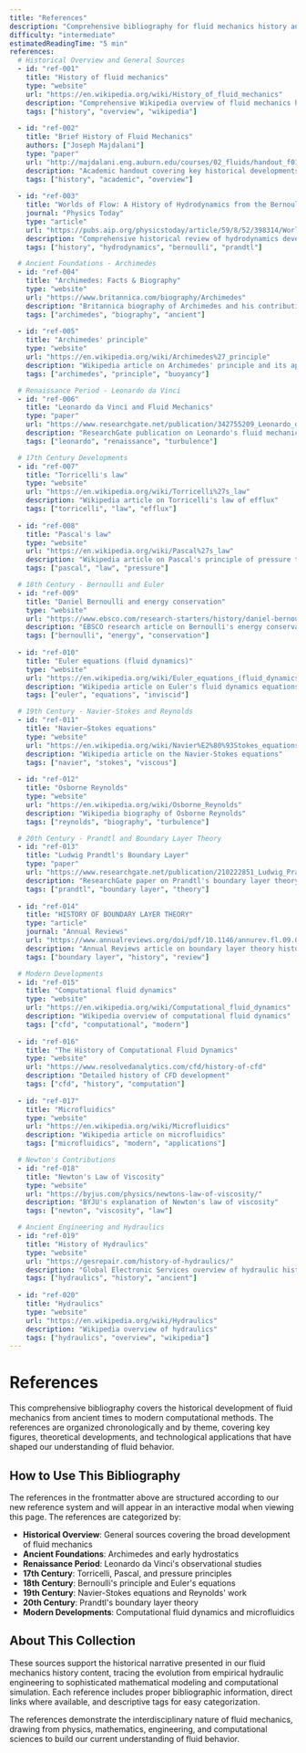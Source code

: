 ```yaml
---
title: "References"
description: "Comprehensive bibliography for fluid mechanics history and development"
difficulty: "intermediate"
estimatedReadingTime: "5 min"
references:
  # Historical Overview and General Sources
  - id: "ref-001"
    title: "History of fluid mechanics"
    type: "website"
    url: "https://en.wikipedia.org/wiki/History_of_fluid_mechanics"
    description: "Comprehensive Wikipedia overview of fluid mechanics historical development"
    tags: ["history", "overview", "wikipedia"]
  
  - id: "ref-002"
    title: "Brief History of Fluid Mechanics"
    authors: ["Joseph Majdalani"]
    type: "paper"
    url: "http://majdalani.eng.auburn.edu/courses/02_fluids/handout_f01_history.pdf"
    description: "Academic handout covering key historical developments in fluid mechanics"
    tags: ["history", "academic", "overview"]
  
  - id: "ref-003"
    title: "Worlds of Flow: A History of Hydrodynamics from the Bernoullis to Prandtl"
    journal: "Physics Today"
    type: "article"
    url: "https://pubs.aip.org/physicstoday/article/59/8/52/398314/Worlds-of-Flow-A-History-of-Hydrodynamics-from-the"
    description: "Comprehensive historical review of hydrodynamics development"
    tags: ["history", "hydrodynamics", "bernoulli", "prandtl"]

  # Ancient Foundations - Archimedes
  - id: "ref-004"
    title: "Archimedes: Facts & Biography"
    type: "website"
    url: "https://www.britannica.com/biography/Archimedes"
    description: "Britannica biography of Archimedes and his contributions"
    tags: ["archimedes", "biography", "ancient"]
  
  - id: "ref-005"
    title: "Archimedes' principle"
    type: "website"
    url: "https://en.wikipedia.org/wiki/Archimedes%27_principle"
    description: "Wikipedia article on Archimedes' principle and its applications"
    tags: ["archimedes", "principle", "buoyancy"]

  # Renaissance Period - Leonardo da Vinci
  - id: "ref-006"
    title: "Leonardo da Vinci and Fluid Mechanics"
    type: "paper"
    url: "https://www.researchgate.net/publication/342755209_Leonardo_da_Vinci_and_Fluid_Mechanics"
    description: "ResearchGate publication on Leonardo's fluid mechanics observations"
    tags: ["leonardo", "renaissance", "turbulence"]

  # 17th Century Developments
  - id: "ref-007"
    title: "Torricelli's law"
    type: "website"
    url: "https://en.wikipedia.org/wiki/Torricelli%27s_law"
    description: "Wikipedia article on Torricelli's law of efflux"
    tags: ["torricelli", "law", "efflux"]
  
  - id: "ref-008"
    title: "Pascal's law"
    type: "website"
    url: "https://en.wikipedia.org/wiki/Pascal%27s_law"
    description: "Wikipedia article on Pascal's principle of pressure transmission"
    tags: ["pascal", "law", "pressure"]

  # 18th Century - Bernoulli and Euler
  - id: "ref-009"
    title: "Daniel Bernoulli and energy conservation"
    type: "website"
    url: "https://www.ebsco.com/research-starters/history/daniel-bernoulli-and-energy-conservation"
    description: "EBSCO research article on Bernoulli's energy conservation work"
    tags: ["bernoulli", "energy", "conservation"]
  
  - id: "ref-010"
    title: "Euler equations (fluid dynamics)"
    type: "website"
    url: "https://en.wikipedia.org/wiki/Euler_equations_(fluid_dynamics)"
    description: "Wikipedia article on Euler's fluid dynamics equations"
    tags: ["euler", "equations", "inviscid"]

  # 19th Century - Navier-Stokes and Reynolds
  - id: "ref-011"
    title: "Navier–Stokes equations"
    type: "website"
    url: "https://en.wikipedia.org/wiki/Navier%E2%80%93Stokes_equations"
    description: "Wikipedia article on the Navier-Stokes equations"
    tags: ["navier", "stokes", "viscous"]
  
  - id: "ref-012"
    title: "Osborne Reynolds"
    type: "website"
    url: "https://en.wikipedia.org/wiki/Osborne_Reynolds"
    description: "Wikipedia biography of Osborne Reynolds"
    tags: ["reynolds", "biography", "turbulence"]

  # 20th Century - Prandtl and Boundary Layer Theory
  - id: "ref-013"
    title: "Ludwig Prandtl's Boundary Layer"
    type: "paper"
    url: "https://www.researchgate.net/publication/210222851_Ludwig_Prandtl's_Boundary_Layer"
    description: "ResearchGate paper on Prandtl's boundary layer theory"
    tags: ["prandtl", "boundary layer", "theory"]
  
  - id: "ref-014"
    title: "HISTORY OF BOUNDARY LAYER THEORY"
    type: "article"
    journal: "Annual Reviews"
    url: "https://www.annualreviews.org/doi/pdf/10.1146/annurev.fl.09.010177.000511"
    description: "Annual Reviews article on boundary layer theory history"
    tags: ["boundary layer", "history", "review"]

  # Modern Developments
  - id: "ref-015"
    title: "Computational fluid dynamics"
    type: "website"
    url: "https://en.wikipedia.org/wiki/Computational_fluid_dynamics"
    description: "Wikipedia overview of computational fluid dynamics"
    tags: ["cfd", "computational", "modern"]
  
  - id: "ref-016"
    title: "The History of Computational Fluid Dynamics"
    type: "website"
    url: "https://www.resolvedanalytics.com/cfd/history-of-cfd"
    description: "Detailed history of CFD development"
    tags: ["cfd", "history", "computation"]
  
  - id: "ref-017"
    title: "Microfluidics"
    type: "website"
    url: "https://en.wikipedia.org/wiki/Microfluidics"
    description: "Wikipedia article on microfluidics"
    tags: ["microfluidics", "modern", "applications"]

  # Newton's Contributions
  - id: "ref-018"
    title: "Newton's Law of Viscosity"
    type: "website"
    url: "https://byjus.com/physics/newtons-law-of-viscosity/"
    description: "BYJU's explanation of Newton's law of viscosity"
    tags: ["newton", "viscosity", "law"]

  # Ancient Engineering and Hydraulics
  - id: "ref-019"
    title: "History of Hydraulics"
    type: "website"
    url: "https://gesrepair.com/history-of-hydraulics/"
    description: "Global Electronic Services overview of hydraulic history"
    tags: ["hydraulics", "history", "ancient"]
  
  - id: "ref-020"
    title: "Hydraulics"
    type: "website"
    url: "https://en.wikipedia.org/wiki/Hydraulics"
    description: "Wikipedia overview of hydraulics"
    tags: ["hydraulics", "overview", "wikipedia"]
---
```


# References

This comprehensive bibliography covers the historical development of fluid mechanics from ancient times to modern computational methods. The references are organized chronologically and by theme, covering key figures, theoretical developments, and technological applications that have shaped our understanding of fluid behavior.

## How to Use This Bibliography

The references in the frontmatter above are structured according to our new reference system and will appear in an interactive modal when viewing this page. The references are categorized by:

- **Historical Overview**: General sources covering the broad development of fluid mechanics
- **Ancient Foundations**: Archimedes and early hydrostatics
- **Renaissance Period**: Leonardo da Vinci's observational studies
- **17th Century**: Torricelli, Pascal, and pressure principles
- **18th Century**: Bernoulli's principle and Euler's equations
- **19th Century**: Navier-Stokes equations and Reynolds' work
- **20th Century**: Prandtl's boundary layer theory
- **Modern Developments**: Computational fluid dynamics and microfluidics

## About This Collection

These sources support the historical narrative presented in our fluid mechanics history content, tracing the evolution from empirical hydraulic engineering to sophisticated mathematical modeling and computational simulation. Each reference includes proper bibliographic information, direct links where available, and descriptive tags for easy categorization.

The references demonstrate the interdisciplinary nature of fluid mechanics, drawing from physics, mathematics, engineering, and computational sciences to build our current understanding of fluid behavior.


